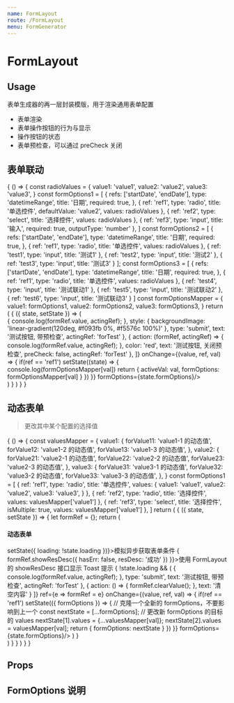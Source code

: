 ```yaml
---
name: FormLayout
route: /FormLayout
menu: FormGenerator
---
```




# FormLayout

## Usage

<Playground>
  <FormLayoutDemo/>
</Playground>

表单生成器的再一层封装模版，用于渲染通用表单配置

- 表单渲染
- 表单操作按钮的行为与显示
- 操作按钮的状态
- 表单预检查，可以通过 preCheck 关闭

## 表单联动

<Playground>
  {
    () => {
      const radioValues = {
        value1: 'value1',
        value2: 'value2',
        value3: 'value3',
      }
      const formOptions1 = [
        {
          refs: ['startDate', 'endDate'],
          type: 'datetimeRange',
          title: '日期',
          required: true,
        },
        {
          ref: 'ref1',
          type: 'radio',
          title: '单选控件',
          defaultValue: 'value2',
          values: radioValues
        },
        {
          ref: 'ref2',
          type: 'select',
          title: '选择控件',
          values: radioValues
        },
        {
          ref: 'ref3',
          type: 'input',
          title: '输入',
          required: true,
          outputType: 'number'
        },
      ]
      const formOptions2 = [
        {
          refs: ['startDate', 'endDate'],
          type: 'datetimeRange',
          title: '日期',
          required: true,
        },
        {
          ref: 'ref1',
          type: 'radio',
          title: '单选控件',
          values: radioValues
        },
        {
          ref: 'test1',
          type: 'input',
          title: '测试1'
        },
        {
          ref: 'test2',
          type: 'input',
          title: '测试2'
        },
        {
          ref: 'test3',
          type: 'input',
          title: '测试3'
        }
      ];
      const formOptions3 = [
        {
          refs: ['startDate', 'endDate'],
          type: 'datetimeRange',
          title: '日期',
          required: true,
        },
        {
          ref: 'ref1',
          type: 'radio',
          title: '单选控件',
          values: radioValues
        },
        {
          ref: 'test4',
          type: 'input',
          title: '测试联动1'
        },
        {
          ref: 'test5',
          type: 'input',
          title: '测试联动2'
        },
        {
          ref: 'test6',
          type: 'input',
          title: '测试联动3'
        }
      ]
      const formOptionsMapper = {
        value1: formOptions1,
        value2: formOptions2,
        value3: formOptions3,
      }
      return (
        <State initial={{
          activeVal: '',
          formOptions: [...formOptions1],
        }}>
          {
            ({ state, setState }) => (
              <div>
                <FormLayout
                  btnConfig={[
                    {
                      action: (formRef, actingRef) => {
                        console.log(formRef.value, actingRef);
                      },
                      style: {
                        backgroundImage: 'linear-gradient(120deg, #f093fb 0%, #f5576c 100%)'
                      },
                      type: 'submit',
                      text: '测试按钮, 带预检查',
                      actingRef: 'forTest'
                    },
                    {
                      action: (formRef, actingRef) => {
                        console.log(formRef.value, actingRef);
                      },
                      color: 'red',
                      text: '测试按钮, 关闭预检查',
                      preCheck: false,
                      actingRef: 'forTest'
                    },
                  ]}
                  onChange={(value, ref, val) => {
                    if(ref == 'ref1') setState((state) => {
                      console.log(formOptionsMapper[val])
                      return {
                        activeVal: val,
                        formOptions: formOptionsMapper[val]
                      }
                    })
                  }}
                  formOptions={state.formOptions}/>
              </div>
            )
          }
        </State>
      )
    }
  }
</Playground>

## 动态表单

> 更改其中某个配置的选择值

<Playground>
  {
    () => {
      const valuesMapper = {
        value1: {
          forValue11: 'value1-1 的动态值',
          forValue12: 'value1-2 的动态值',
          forValue13: 'value1-3 的动态值',
        },
        value2: {
          forValue21: 'value2-1 的动态值',
          forValue22: 'value2-2 的动态值',
          forValue23: 'value2-3 的动态值',
        },
        value3: {
          forValue31: 'value3-1 的动态值',
          forValue32: 'value3-2 的动态值',
          forValue33: 'value3-3 的动态值',
        },
      }
      const formOptions1 = [
        {
          ref: 'ref1',
          type: 'radio',
          title: '单选控件',
          values: {
            value1: 'value1',
            value2: 'value2',
            value3: 'value3',
          }
        },
        {
          ref: 'ref2',
          type: 'radio',
          title: '选择控件',
          values: valuesMapper['value1']
        },
        {
          ref: 'ref3',
          type: 'select',
          title: '选择控件',
          isMultiple: true,
          values: valuesMapper['value1']
        },
      ]
      return (
        <State initial={{
          formOptions: [...formOptions1],
          loading: false
        }}>
          {
            ({ state, setState }) => {
              let formRef = {};
              return (
                <div>
                  <h4>动态表单</h4>
                  <span className="btn theme flat mr10" onClick={e => setState({
                    loading: !state.loading
                  })}>模拟异步获取表单条件</span>
                  <span className="btn red flat" onClick={e => {
                    formRef.showResDesc({
                      hasErr: false,
                      resDesc: '成功'
                    })
                  }}>使用 FormLayout 的 showResDesc 接口显示 Toast 提示</span>
                  <Loading loading={state.loading}>
                    {
                      !state.loading && (
                        <FormLayout
                          btnConfig={[
                            {
                              action: (formRef, actingRef) => {
                                console.log(formRef.value, actingRef);
                              },
                              type: 'submit',
                              text: '测试按钮, 带预检查',
                              actingRef: 'forTest'
                            },
                            {
                              action: () => {
                                formRef.clearValue();
                              },
                              text: '清空内容'
                            }
                          ]}
                          ref={e => formRef = e}
                          onChange={(value, ref, val) => {
                            if(ref == 'ref1') setState(({ formOptions }) => {
                              // 克隆一个全新的 formOptions，不要影响到上一个
                              const nextState = [...formOptions];
                              // 更改新 formOptions 的目标的 values
                              nextState[1].values = {...valuesMapper[val]};
                              nextState[2].values = valuesMapper[val];
                              return {
                                formOptions: nextState
                              }
                            })
                          }}
                          formOptions={state.formOptions}/>
                      )
                    }
                  </Loading>
                </div>
              )
            }
          }
        </State>
      )
    }
  }
</Playground>

## Props

<Props of={FormLayout} />

## FormOptions 说明

<FormOptionsDesc/>
